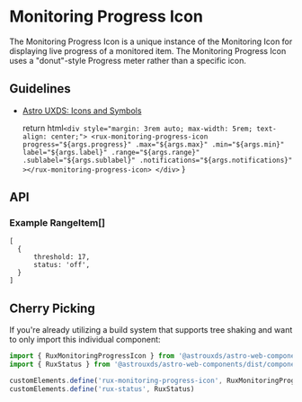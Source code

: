 
<Meta of={MonitoringProgressIconStories} />

# Monitoring Progress Icon

The Monitoring Progress Icon is a unique instance of the Monitoring Icon for displaying live progress of a monitored item. The Monitoring Progress Icon uses a "donut"-style Progress meter rather than a specific icon.

## Guidelines

* [Astro UXDS: Icons and Symbols](https://astrouxds.com/ui-components/icons-and-symbols)

    return html`
        <div style="margin: 3rem auto; max-width: 5rem; text-align: center;">
            <rux-monitoring-progress-icon
                progress="${args.progress}"
                .max="${args.max}"
                .min="${args.min}"
                label="${args.label}"
                .range="${args.range}"
                .sublabel="${args.sublabel}"
                .notifications="${args.notifications}"
            ></rux-monitoring-progress-icon>
        </div>
    `
}

<Canvas>
  <Story of={MonitoringProgressIconStories.MonitoringProgressIcon} />
</Canvas>

## API

<Controls />

### Example RangeItem\[]

```
[
  {
      threshold: 17,
      status: 'off',
  }
]
```

## Cherry Picking

If you're already utilizing a build system that supports tree shaking and want to only import this individual component:

```js
import { RuxMonitoringProgressIcon } from '@astrouxds/astro-web-components/dist/components/rux-monitoring-progress-icon'
import { RuxStatus } from '@astrouxds/astro-web-components/dist/components/rux-status'

customElements.define('rux-monitoring-progress-icon', RuxMonitoringProgressIcon)
customElements.define('rux-status', RuxStatus)
```
